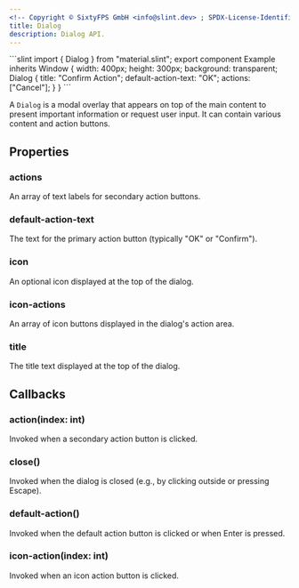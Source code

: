 ```yaml
---
<!-- Copyright © SixtyFPS GmbH <info@slint.dev> ; SPDX-License-Identifier: MIT -->
title: Dialog
description: Dialog API.
---
```



<CodeSnippetMD imagePath="" noScreenShot imageWidth="300" imageHeight="200" imageAlt="">
```slint
import { Dialog } from "material.slint";
export component Example inherits Window {
    width: 400px;
    height: 300px;
    background: transparent;
    Dialog {
        title: "Confirm Action";
        default-action-text: "OK";
        actions: ["Cancel"];
    }
}
```
</CodeSnippetMD>

A `Dialog` is a modal overlay that appears on top of the main content to present important information or request user input. It can contain various content and action buttons.

## Properties

### actions
<SlintProperty propName="actions" typeName="[string]">
An array of text labels for secondary action buttons.
</SlintProperty>

### default-action-text
<SlintProperty propName="default-action-text" typeName="string">
The text for the primary action button (typically "OK" or "Confirm").
</SlintProperty>

### icon
<SlintProperty propName="icon" typeName="image">
An optional icon displayed at the top of the dialog.
</SlintProperty>

### icon-actions
<SlintProperty propName="icon-actions" typeName="[image]">
An array of icon buttons displayed in the dialog's action area.
</SlintProperty>

### title
<SlintProperty propName="title" typeName="string">
The title text displayed at the top of the dialog.
</SlintProperty>

## Callbacks

### action(index: int)
Invoked when a secondary action button is clicked.

### close()
Invoked when the dialog is closed (e.g., by clicking outside or pressing Escape).

### default-action()
Invoked when the default action button is clicked or when Enter is pressed.

### icon-action(index: int)
Invoked when an icon action button is clicked.
